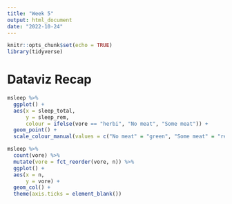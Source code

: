 ```yaml
---
title: "Week 5"
output: html_document
date: "2022-10-24"
---
```


```r
knitr::opts_chunk$set(echo = TRUE)
library(tidyverse)
```

# Dataviz Recap

```r
msleep %>% 
  ggplot() +
  aes(x = sleep_total,
      y = sleep_rem,
      colour = ifelse(vore == "herbi", "No meat", "Some meat")) +
  geom_point() +
  scale_colour_manual(values = c("No meat" = "green", "Some meat" = "red"))
```


```r
msleep %>% 
  count(vore) %>% 
  mutate(vore = fct_reorder(vore, n)) %>% 
  ggplot() +
  aes(x = n,
      y = vore) + 
  geom_col() +
  theme(axis.ticks = element_blank())
```






